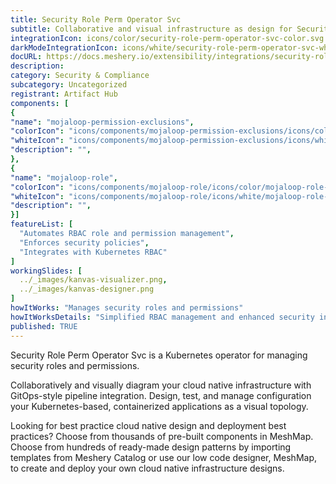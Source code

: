 ```yaml
---
title: Security Role Perm Operator Svc
subtitle: Collaborative and visual infrastructure as design for Security Role Perm Operator Svc
integrationIcon: icons/color/security-role-perm-operator-svc-color.svg
darkModeIntegrationIcon: icons/white/security-role-perm-operator-svc-white.svg
docURL: https://docs.meshery.io/extensibility/integrations/security-role-perm-operator-svc
description: 
category: Security & Compliance
subcategory: Uncategorized
registrant: Artifact Hub
components: [
{
"name": "mojaloop-permission-exclusions",
"colorIcon": "icons/components/mojaloop-permission-exclusions/icons/color/mojaloop-permission-exclusions-color.svg",
"whiteIcon": "icons/components/mojaloop-permission-exclusions/icons/white/mojaloop-permission-exclusions-white.svg",
"description": "",
},
{
"name": "mojaloop-role",
"colorIcon": "icons/components/mojaloop-role/icons/color/mojaloop-role-color.svg",
"whiteIcon": "icons/components/mojaloop-role/icons/white/mojaloop-role-white.svg",
"description": "",
}]
featureList: [
  "Automates RBAC role and permission management",
  "Enforces security policies",
  "Integrates with Kubernetes RBAC"
]
workingSlides: [
  ../_images/kanvas-visualizer.png,
  ../_images/kanvas-designer.png
]
howItWorks: "Manages security roles and permissions"
howItWorksDetails: "Simplified RBAC management and enhanced security in Kubernetes"
published: TRUE
---
```

<p>
Security Role Perm Operator Svc is a Kubernetes operator for managing security roles and permissions.
</p>
<p>
    Collaboratively and visually diagram your cloud native infrastructure with GitOps-style pipeline integration. Design, test, and manage configuration your Kubernetes-based, containerized applications as a visual topology.
</p>
<p>
    Looking for best practice cloud native design and deployment best practices? Choose from thousands of pre-built components in MeshMap. Choose from hundreds of ready-made design patterns by importing templates from Meshery Catalog or use our low code designer, MeshMap, to create and deploy your own cloud native infrastructure designs.
</p>

